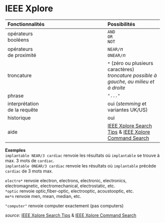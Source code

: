 # IEEE Xplore

| Fonctionnalités | Possibilités |
| :-------- | :---- |
| opérateurs<br/>booléens | `AND`<br/>`OR`<br/>`NOT` |
| opérateurs<br/>de proximité | `NEAR/`*n*<br/>`ONEAR/`*n* |
| troncature | `*` (zéro ou plusieurs caractères)<br/>*troncature possible à gauche, au milieu et à droite* |
| phrase | `"..."` |
| interprétation<br/>de la requête | oui (*stemming* et variantes UK/US) |
| historique | oui |
| aide | [IEEE Xplore Search Tips](http://ieeexplore.ieee.org/Xplorehelp/#/searching-ieee-xplore/search-tips) & [IEEE Xplore Command Search](https://ieeexplore.ieee.org/Xplorehelp/#/searching-ieee-xplore/command-search) |

**Exemples**   
`implantable NEAR/3 cardiac` renvoie les résultats où `implantable` se trouve à max. 3 mots de `cardiac`.   
`implantable ONEAR/3 cardiac` renvoie les résultats où `implantable` précède `cardiac` de 3 mots max.   

`electro*` renvoie electron, electrons, electronic, electronics, electromagnetic, electromechanical, electrostatic, etc.   
`*optic` renvoie optic,fiber-optic, electrooptic, acoustooptic, etc.   
`me*n` renvoie men, mean, median, etc.   

`"computer"` renvoie computer exactement (pas computers)

*source*: [IEEE Xplore Search Tips](http://ieeexplore.ieee.org/Xplorehelp/#/searching-ieee-xplore/search-tips) & [IEEE Xplore Command Search](https://ieeexplore.ieee.org/Xplorehelp/#/searching-ieee-xplore/command-search)
